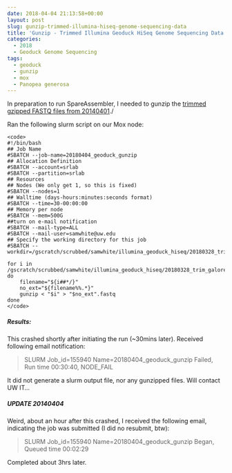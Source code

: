 ```yaml
---
date: 2018-04-04 21:13:58+00:00
layout: post
slug: gunzip-trimmed-illumina-hiseq-genome-sequencing-data
title: 'Gunzip - Trimmed Illumina Geoduck HiSeq Genome Sequencing Data '
categories:
  - 2018
  - Geoduck Genome Sequencing
tags:
  - geoduck
  - gunzip
  - mox
  - Panopea generosa
---
```


In preparation to run SpareAssembler, I needed to gunzip the [trimmed gzipped FASTQ files from 20140401](https://robertslab.github.io/sams-notebook/posts/2018/2018-04-01-trimgalorefastqcmultiqc-illumina-hiseq-genome-sequencing-data-continued/)./

Ran the following slurm script on our Mox node:


    
    <code>
    #!/bin/bash
    ## Job Name
    #SBATCH --job-name=20180404_geoduck_gunzip
    ## Allocation Definition
    #SBATCH --account=srlab
    #SBATCH --partition=srlab
    ## Resources
    ## Nodes (We only get 1, so this is fixed)
    #SBATCH --nodes=1
    ## Walltime (days-hours:minutes:seconds format)
    #SBATCH --time=30-00:00:00
    ## Memory per node
    #SBATCH --mem=500G
    ##turn on e-mail notification
    #SBATCH --mail-type=ALL
    #SBATCH --mail-user=samwhite@uw.edu
    ## Specify the working directory for this job
    #SBATCH --workdir=/gscratch/scrubbed/samwhite/illumina_geoduck_hiseq/20180328_trim_galore_illumina_hiseq_geoduck
    
    for i in /gscratch/scrubbed/samwhite/illumina_geoduck_hiseq/20180328_trim_galore_illumina_hiseq_geoduck/*.gz; do
        filename="${i##*/}"
        no_ext="${filename%%.*}"
        gunzip < "$i" > "$no_ext".fastq
    done
    </code>





##### Results:



This crashed shortly after initiating the run (~30mins later). Received following email notification:



<blockquote>
  SLURM Job_id=155940 Name=20180404_geoduck_gunzip Failed, Run time 00:30:40, NODE_FAIL
</blockquote>



It did not generate a slurm output file, nor any gunzipped files. Will contact UW IT...



##### UPDATE 20140404



Weird, about an hour after this crashed, I received the following email, indicating the job was submitted (I did no resubmit, btw):



<blockquote>
  SLURM Job_id=155940 Name=20180404_geoduck_gunzip Began, Queued time 00:02:29
</blockquote>



Completed about 3hrs later.
